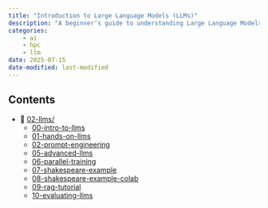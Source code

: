 ```yaml
---
title: "Introduction to Large Language Models (LLMs)"
description: "A beginner's guide to understanding Large Language Models, their architecture, and how they function."
categories:
    - ai
    - hpc
    - llm
date: 2025-07-15
date-modified: last-modified
---
```


## Contents

- 📂 [02-llms/](index.qmd)
  - [00-intro-to-llms](00-intro-to-llms/index.qmd)
  - [01-hands-on-llms](01-hands-on-llms/index.ipynb)
  - [02-prompt-engineering](02-prompt-engineering/index.qmd)
  - [05-advanced-llms](05-advanced-llms/index.qmd) 
  - [06-parallel-training](06-parallel-training/index.qmd) 
  - [07-shakespeare-example](07-shakespeare-example/index.qmd)
  - [08-shakespeare-example-colab](08-shakespeare-example-colab/index.ipynb)
  - [09-rag-tutorial](09-rag-tutorial/index.qmd)
   - [10-evaluating-llms](10-evaluating-llms/index.qmd)
   <!-- - [10-llm-applications](./10-llm-applications/index.qmd) -->

